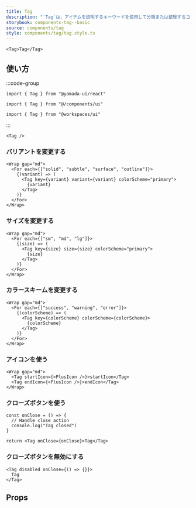 ```yaml
---
title: Tag
description: "`Tag`は、アイテムを説明するキーワードを使用して分類または整理するコンポーネントです。"
storybook: components-tag--basic
source: components/tag
style: components/tag/tag.style.ts
---
```


```tsx preview
<Tag>Tag</Tag>
```

## 使い方

:::code-group

```tsx [package]
import { Tag } from "@yamada-ui/react"
```

```tsx [alias]
import { Tag } from "@/components/ui"
```

```tsx [monorepo]
import { Tag } from "@workspaces/ui"
```

:::

```tsx
<Tag />
```

### バリアントを変更する

```tsx preview
<Wrap gap="md">
  <For each={["solid", "subtle", "surface", "outline"]}>
    {(variant) => (
      <Tag key={variant} variant={variant} colorScheme="primary">
        {variant}
      </Tag>
    )}
  </For>
</Wrap>
```

### サイズを変更する

```tsx preview
<Wrap gap="md">
  <For each={["sm", "md", "lg"]}>
    {(size) => (
      <Tag key={size} size={size} colorScheme="primary">
        {size}
      </Tag>
    )}
  </For>
</Wrap>
```

### カラースキー厶を変更する

```tsx preview
<Wrap gap="md">
  <For each={["success", "warning", "error"]}>
    {(colorScheme) => (
      <Tag key={colorScheme} colorScheme={colorScheme}>
        {colorScheme}
      </Tag>
    )}
  </For>
</Wrap>
```

### アイコンを使う

```tsx preview
<Wrap gap="md">
  <Tag startIcon={<PlusIcon />}>startIcon</Tag>
  <Tag endIcon={<PlusIcon />}>endIcon</Tag>
</Wrap>
```

### クローズボタンを使う

```tsx preview functional client
const onClose = () => {
  // Handle close action
  console.log("Tag closed")
}

return <Tag onClose={onClose}>Tag</Tag>
```

### クローズボタンを無効にする

```tsx preview client
<Tag disabled onClose={() => {}}>
  Tag
</Tag>
```

## Props

<PropsTable name="tag" />
